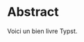 ```{=typst} 
#import "@preview/mitex:0.2.4": *
#set math.equation(
numbering: "(1)",
supplement: none
)

#set page("a4")

#set text(font: "IBM Plex Sans")

// Bold titles.
#show table.cell.where(y: 0): set text(weight: "bold")

// Tableaux alignés à gauche, sauf première ligne centrée
#show table.cell: set align(left+horizon)
#show table.cell.where(y: 0): set align(center+horizon)

#show figure.where(
  kind: table
): set figure.caption(position: top)

// Tableau zébré
#set table(
  fill: (_, y) => if calc.odd(y) { rgb("EAF2F5") },
  stroke: 0.5pt + rgb("666675"),
)
```

# Abstract {.unnumbered}

Voici un bien livre Typst.

